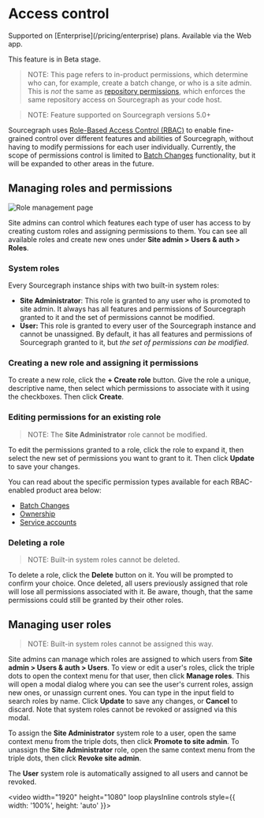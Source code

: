 # Access control

<TierCallout>
  Supported on [Enterprise](/pricing/enterprise) plans.
  <user>
    Available via the Web app.
  </user>
</TierCallout>

<Callout type="info">This feature is in Beta stage.</Callout>

> NOTE: This page refers to in-product permissions, which determine who can, for example, create a batch change, or who is a site admin. This is *not* the same as [repository permissions](/admin/permissions/), which enforces the same repository access on Sourcegraph as your code host.

> NOTE: Feature supported on Sourcegraph versions 5.0+

Sourcegraph uses [Role-Based Access Control (RBAC)](https://en.wikipedia.org/wiki/Role-based_access_control) to enable fine-grained control over different features and abilities of Sourcegraph, without having to modify permissions for each user individually. Currently, the scope of permissions control is limited to [Batch Changes](/admin/access_control/batch_changes) functionality, but it will be expanded to other areas in the future.

## Managing roles and permissions

<img alt="Role management page" src="https://sourcegraphstatic.com/docs/images/administration/access_control/managing_roles_permissions_dark.png" />

Site admins can control which features each type of user has access to by creating custom roles and assigning permissions to them. You can see all available roles and create new ones under **Site admin > Users & auth > Roles**.

### System roles

Every Sourcegraph instance ships with two built-in system roles:

- **Site Administrator**: This role is granted to any user who is promoted to site admin. It always has all features and permissions of Sourcegraph granted to it and the set of permissions cannot be modified.
- **User:** This role is granted to every user of the Sourcegraph instance and cannot be unassigned. By default, it has all features and permissions of Sourcegraph granted to it, but _the set of permissions can be modified_.

### Creating a new role and assigning it permissions

To create a new role, click the **+ Create role** button. Give the role a unique, descriptive name, then select which permissions to associate with it using the checkboxes. Then click **Create**.

### Editing permissions for an existing role

> NOTE: The **Site Administrator** role cannot be modified.

To edit the permissions granted to a role, click the role to expand it, then select the new set of permissions you want to grant to it. Then click **Update** to save your changes.

You can read about the specific permission types available for each RBAC-enabled product area below:

- [Batch Changes](/admin/access_control/batch_changes)
- [Ownership](/admin/access_control/ownership)
- [Service accounts](/admin/access_control/service_accounts)

### Deleting a role

> NOTE: Built-in system roles cannot be deleted.

To delete a role, click the **Delete** button on it. You will be prompted to confirm your choice. Once deleted, all users previously assigned that role will lose all permissions associated with it. Be aware, though, that the same permissions could still be granted by their other roles.

## Managing user roles

> NOTE: Built-in system roles cannot be assigned this way.

Site admins can manage which roles are assigned to which users from **Site admin > Users & auth > Users**. To view or edit a user's roles, click the triple dots to open the context menu for that user, then click **Manage roles**. This will open a modal dialog where you can see the user's current roles, assign new ones, or unassign current ones. You can type in the input field to search roles by name. Click **Update** to save any changes, or **Cancel** to discard. Note that system roles cannot be revoked or assigned via this modal.

To assign the **Site Administrator** system role to a user, open the same context menu from the triple dots, then click **Promote to site admin**. To unassign the **Site Administrator** role, open the same context menu from the triple dots, then click **Revoke site admin**.

The **User** system role is automatically assigned to all users and cannot be revoked.

<video width="1920" height="1080" loop playsInline controls style={{ width: '100%', height: 'auto' }}>
  <source src="https://storage.googleapis.com/sourcegraph-assets/docs/images/administration/access_control/assign_roles_to_user_dark.mp4" type="video/mp4"/>
</video>
